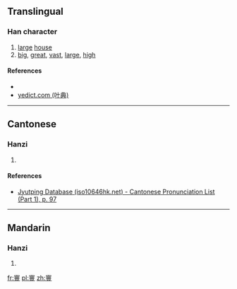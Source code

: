 ==Translingual==

===Han character===
{{Han char|rn=40|rad=宀|as=18|sn=21|four=|canj=JUJT|ids=⿱宀豐}}

# [[large]] [[house]]
# [[big]], [[great]], [[vast]], [[large]], [[high]]

====References====
* {{Han ref|kx=0293.160|dkj=07380|dj=0580.030|hdz=20959.030|uh=5BF7|ud=23543}}
*[http://yedict.com/htm/5B/5BF7.htm yedict.com (叶典)]

----

==Cantonese==

===Hanzi===
{{yue-hanzi|jyut=[[fung1]]|y=fung1}}

# {{defn|lang=yue|sort=宀18}}

====References====
* [http://www.iso10646hk.net/jp/document/download.jsp Jyutping Database (iso10646hk.net) - Cantonese Pronunciation List (Part 1), p. 97]

----

==Mandarin==

===Hanzi===
{{cmn-hanzi|pin=[[fēng]] ([[feng1]])|wg=feng<sup>1</sup>}}

# {{defn|lang=cmn|sort=宀18}}

[[fr:寷]]
[[pl:寷]]
[[zh:寷]]